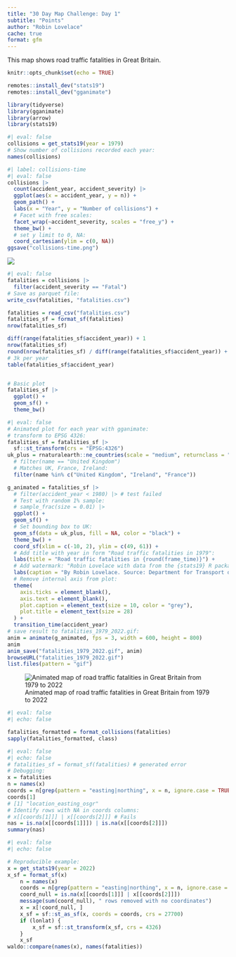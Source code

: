 ```yaml
---
title: "30 Day Map Challenge: Day 1"
subtitle: "Points"
author: "Robin Lovelace"
cache: true
format: gfm
---
```


This map shows road traffic fatalities in Great Britain.

```r
knitr::opts_chunk$set(echo = TRUE)
```

```r
remotes::install_dev("stats19")
remotes::install_dev("gganimate")
```

```r
library(tidyverse)
library(gganimate)
library(arrow)
library(stats19)
```

```r
#| eval: false
collisions = get_stats19(year = 1979)
# Show number of collisions recorded each year:
names(collisions)
```  

```r
#| label: collisions-time
#| eval: false
collisions |>
  count(accident_year, accident_severity) |>
  ggplot(aes(x = accident_year, y = n)) +
  geom_path() +
  labs(x = "Year", y = "Number of collisions") +
  # Facet with free scales:
  facet_wrap(~accident_severity, scales = "free_y") +
  theme_bw() +
  # set y limit to 0, NA:
  coord_cartesian(ylim = c(0, NA))
ggsave("collisions-time.png")
```

![](collisions-time.png)


```r
#| eval: false
fatalities = collisions |>
  filter(accident_severity == "Fatal")
# Save as parquet file:
write_csv(fatalities, "fatalities.csv")
```

```r
fatalities = read_csv("fatalities.csv")
fatalities_sf = format_sf(fatalities)
nrow(fatalities_sf)
```

```r
diff(range(fatalities_sf$accident_year)) + 1
nrow(fatalities_sf)
round(nrow(fatalities_sf) / diff(range(fatalities_sf$accident_year)) + 1)
# 3k per year
table(fatalities_sf$accident_year)
```

```r
```


```r
# Basic plot
fatalities_sf |>
  ggplot() +
  geom_sf() +
  theme_bw()
```

```r
#| eval: false
# Animated plot for each year with gganimate:
# transform to EPSG 4326:
fatalities_sf = fatalities_sf |>
  sf::st_transform(crs = "EPSG:4326")
uk_plus = rnaturalearth::ne_countries(scale = "medium", returnclass = "sf") |>
  # filter(name == "United Kingdom")
  # Matches UK, France, Ireland:
  filter(name %in% c("United Kingdom", "Ireland", "France"))

g_animated = fatalities_sf |>
  # filter(accident_year < 1980) |> # test failed
  # Test with random 1% sample:
  # sample_frac(size = 0.01) |>
  ggplot() +
  geom_sf() +
  # Set bounding box to UK:
  geom_sf(data = uk_plus, fill = NA, color = "black") +
  theme_bw() +
  coord_sf(xlim = c(-10, 2), ylim = c(49, 61)) +
  # Add title with year in form "Road traffic fatalities in 1979":
  labs(title = "Road traffic fatalities in {round(frame_time)}") +
  # Add watermark: "Robin Lovelace with data from the {stats19} R package" 
  labs(caption = "By Robin Lovelace. Source: Department for Transport data imported with the {stats19} package") +
  # Remove internal axis from plot:
  theme(
    axis.ticks = element_blank(),
    axis.text = element_blank(),
    plot.caption = element_text(size = 10, color = "grey"),
    plot.title = element_text(size = 28)
  ) +
  transition_time(accident_year)
# save result to fatalities_1979_2022.gif:
anim = animate(g_animated, fps = 3, width = 600, height = 800)
anim
anim_save("fatalities_1979_2022.gif", anim)
browseURL("fatalities_1979_2022.gif")
list.files(pattern = "gif")
```


![Animated map of road traffic fatalities in Great Britain from 1979 to 2022](fatalities_1979_2022.gif)


















```r
#| eval: false
#| echo: false

fatalities_formatted = format_collisions(fatalities)
sapply(fatalities_formatted, class)
```

```r
#| eval: false
#| echo: false
# fatalities_sf = format_sf(fatalities) # generated error
# Debugging:
x = fatalities
n = names(x)
coords = n[grep(pattern = "easting|northing", x = n, ignore.case = TRUE)]
coords[1]
# [1] "location_easting_osgr"
# Identify rows with NA in coords columns:
# x[[coords[1]]] | x[[coords[2]]] # Fails
nas = is.na(x[[coords[1]]]) | is.na(x[[coords[2]]])
summary(nas)
```


```r
#| eval: false
#| echo: false

# Reproducible example:
x = get_stats19(year = 2022)
x_sf = format_sf(x)
    n = names(x)
    coords = n[grep(pattern = "easting|northing", x = n, ignore.case = TRUE)]
    coord_null = is.na(x[[coords[1]]] | x[[coords[2]]])
    message(sum(coord_null), " rows removed with no coordinates")
    x = x[!coord_null, ]
    x_sf = sf::st_as_sf(x, coords = coords, crs = 27700)
    if (lonlat) {
        x_sf = sf::st_transform(x_sf, crs = 4326)
    }
    x_sf
waldo::compare(names(x), names(fatalities))
```

